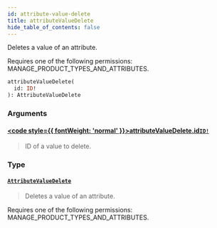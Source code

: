 ```yaml
---
id: attribute-value-delete
title: attributeValueDelete
hide_table_of_contents: false
---
```








Deletes a value of an attribute. 

Requires one of the following permissions: MANAGE_PRODUCT_TYPES_AND_ATTRIBUTES.

```graphql
attributeValueDelete(
  id: ID!
): AttributeValueDelete
```


### Arguments

#### [<code style={{ fontWeight: 'normal' }}>attributeValueDelete.<b>id</b></code>](#)<Bullet />[`ID!`](../../../developer/api-reference/scalars/id) <Badge class="secondary" text="non-null"/> <Badge class="secondary" text="scalar"/>
> ID of a value to delete.
> 

### Type

#### [`AttributeValueDelete`](../../../developer/api-reference/objects/attribute-value-delete) <Badge class="secondary" text="object"/>
> Deletes a value of an attribute. 

Requires one of the following permissions: MANAGE_PRODUCT_TYPES_AND_ATTRIBUTES.
> 





